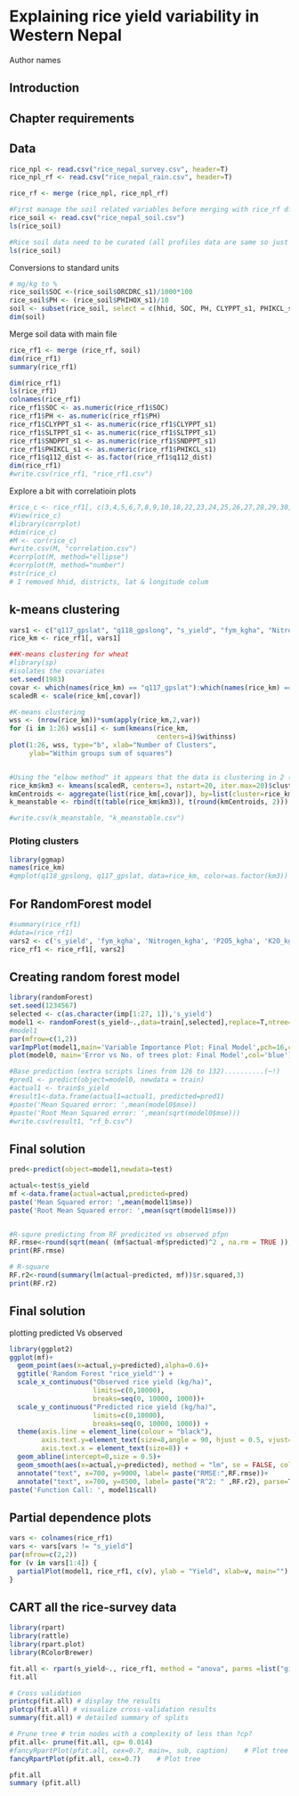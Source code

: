 
# Explaining rice yield variability in Western Nepal

Author names

## Introduction


## Chapter requirements


## Data 


```r
rice_npl <- read.csv("rice_nepal_survey.csv", header=T)
rice_npl_rf <- read.csv("rice_nepal_rain.csv", header=T)

rice_rf <- merge (rice_npl, rice_npl_rf)

#First manage the soil related variables before merging with rice_rf df 
rice_soil <- read.csv("rice_nepal_soil.csv")
ls(rice_soil)

#Rice soil data need to be curated (all profiles data are same so just take the top layer data)
ls(rice_soil)
```


Conversions to standard units

```r
# mg/kg to %
rice_soil$SOC <-(rice_soil$ORCDRC_s1)/1000*100 
rice_soil$PH <- (rice_soil$PHIHOX_s1)/10
soil <- subset(rice_soil, select = c(hhid, SOC, PH, CLYPPT_s1, PHIKCL_s1, SLTPPT_s1, SNDPPT_s1)) 
dim(soil)
```


Merge soil data with main file

```r
rice_rf1 <- merge (rice_rf, soil)
dim(rice_rf1)
summary(rice_rf1)

dim(rice_rf1)
ls(rice_rf1)
colnames(rice_rf1)
rice_rf1$SOC <- as.numeric(rice_rf1$SOC)
rice_rf1$PH <- as.numeric(rice_rf1$PH)
rice_rf1$CLYPPT_s1 <- as.numeric(rice_rf1$CLYPPT_s1)
rice_rf1$SLTPPT_s1 <- as.numeric(rice_rf1$SLTPPT_s1)
rice_rf1$SNDPPT_s1 <- as.numeric(rice_rf1$SNDPPT_s1)
rice_rf1$PHIKCL_s1 <- as.numeric(rice_rf1$PHIKCL_s1)
rice_rf1$q112_dist <- as.factor(rice_rf1$q112_dist)
dim(rice_rf1)
#write.csv(rice_rf1, "rice_rf1.csv")
```

Explore a bit with correlatioin plots
```r
#rice_c <- rice_rf1[, c(3,4,5,6,7,8,9,10,18,22,23,24,25,26,27,28,29,30,31,32,33,34,35,36,37,38,39,40,41)]
#View(rice_c)
#library(corrplot)
#dim(rice_c)
#M <- cor(rice_c)
#write.csv(M, "correlation.csv")
#corrplot(M, method="ellipse")
#corrplot(M, method="number")
#str(rice_c)
# I removed hhid, districts, lat & longitude colum
```

## k-means clustering 


```r
vars1 <- c("q117_gpslat", "q118_gpslong", "s_yield", "fym_kgha", "Nitrogen_kgha", "P2O5_kgha", "K2O_kgha", "Zn_kgha", "q244_noirrigrice","seeding_doy","transplant_doy","harvest_doi","June_15r","June_30r", "July_15r", "July_31r", "Aug_15r", "Aug_31r", "Sept_15r", "Sept_30r","SOC","PH", "CLYPPT_s1", "PHIKCL_s1", "SLTPPT_s1", "SNDPPT_s1")
rice_km <- rice_rf1[, vars1]  

##K-means clustering for wheat
#library(sp)
#isolates the covariates
set.seed(1983)
covar <- which(names(rice_km) == "q117_gpslat"):which(names(rice_km) == "SNDPPT_s1")
scaledR <- scale(rice_km[,covar])

#K-means clustering
wss <- (nrow(rice_km))*sum(apply(rice_km,2,var))
for (i in 1:26) wss[i] <- sum(kmeans(rice_km, 
                                     centers=i)$withinss)
plot(1:26, wss, type="b", xlab="Number of Clusters",
     ylab="Within groups sum of squares")


#Using the "elbow method" it appears that the data is clustering in 2 (slighltly tilted) 
rice_km$km3 <- kmeans(scaledR, centers=3, nstart=20, iter.max=20)$cluster
kmCentroids <- aggregate(list(rice_km[,covar]), by=list(cluster=rice_km$km3), FUN=mean)
k_meanstable <- rbind(t(table(rice_km$km3)), t(round(kmCentroids, 2)))

#write.csv(k_meanstable, "k_meanstable.csv")
```

### Ploting clusters
```r
library(ggmap)
names(rice_km)
#qmplot(q118_gpslong, q117_gpslat, data=rice_km, color=as.factor(km3))
```


## For RandomForest model

```r
#summary(rice_rf1)
#data=(rice_rf1)
vars2 <- c('s_yield', 'fym_kgha', 'Nitrogen_kgha', 'P2O5_kgha', 'K2O_kgha', 'Zn_kgha', 'q202_soiltype', 'q204_landtype', 'q205_varietytype', 'q2012_seedsource', 'q244_noirrigrice', 'q281_weedensity', 'q282_weedcontrol', 'transplant_doy', 'seeding_days', 'June_15r', 'June_30r', 'July_15r', 'July_31r', 'Aug_15r', 'Aug_31r', 'Sept_15r', 'Sept_30r', 'SOC', 'PH', 'CLYPPT_s1', 'SLTPPT_s1', 'SNDPPT_s1')
rice_rf1 <- rice_rf1[, vars2]
```

## Creating random forest model

```r
library(randomForest)
set.seed(1234567)
selected <- c(as.character(imp[1:27, 1]),'s_yield')
model1 <- randomForest(s_yield~.,data=train[,selected],replace=T,ntree=1000)
#model1
par(mfrow=c(1,2))
varImpPlot(model1,main='Variable Importance Plot: Final Model',pch=16,col='blue')
plot(model0, main='Error vs No. of trees plot: Final Model',col='blue')

#Base prediction (extra scripts lines from 126 to 132)..........(~!)
#pred1 <- predict(object=model0, newdata = train)
#actual1 <- train$s_yield
#result1<-data.frame(actual1=actual1, predicted=pred1)
#paste('Mean Squared error: ',mean(model0$mse))
#paste('Root Mean Squared error: ',mean(sqrt(model0$mse)))
#write.csv(result1, "rf_b.csv")
```


## Final solution 

```r
pred<-predict(object=model1,newdata=test)

actual<-test$s_yield
mf <-data.frame(actual=actual,predicted=pred)
paste('Mean Squared error: ',mean(model1$mse))
paste('Root Mean Squared error: ',mean(sqrt(model1$mse)))


#R-squre predicting from RF predicited vs observed pfpn
RF.rmse<-round(sqrt(mean( (mf$actual-mf$predicted)^2 , na.rm = TRUE )),0)
print(RF.rmse)

# R-square
RF.r2<-round(summary(lm(actual~predicted, mf))$r.squared,3)
print(RF.r2)
```


## Final solution 
plotting predicted Vs observed

```r
library(ggplot2)
ggplot(mf)+
  geom_point(aes(x=actual,y=predicted),alpha=0.6)+
  ggtitle('Random Forest "rice_yield"') +
  scale_x_continuous("Observed rice yield (kg/ha)",
                     limits=c(0,10000),
                     breaks=seq(0, 10000, 1000))+
  scale_y_continuous("Predicted rice yield (kg/ha)",
                     limits=c(0,10000),
                     breaks=seq(0, 10000, 1000)) +
  theme(axis.line = element_line(colour = "black"),
        axis.text.y=element_text(size=8,angle = 90, hjust = 0.5, vjust=1),
        axis.text.x = element_text(size=8)) +
  geom_abline(intercept=0,size = 0.5)+
  geom_smooth(aes(x=actual,y=predicted), method = "lm", se = FALSE, colour="red",linetype = 2,size = 0.75)+
  annotate("text", x=700, y=9000, label= paste("RMSE:",RF.rmse))+
  annotate("text", x=700, y=8500, label= paste("R^2: " ,RF.r2), parse=T)
paste('Function Call: ', model1$call)
```


## Partial dependence plots

```r
vars <- colnames(rice_rf1)
vars <- vars[vars != "s_yield"]
par(mfrow=c(2,2))
for (v in vars[1:4]) {
  partialPlot(model1, rice_rf1, c(v), ylab = "Yield", xlab=v, main="")
}

```


## CART all the rice-survey data 

```r
library(rpart)				     
library(rattle)					
library(rpart.plot)				
library(RColorBrewer)	

fit.all <- rpart(s_yield~., rice_rf1, method = "anova", parms =list("gini", loss=lmat, byrow=TRUE))
fit.all	

# Cross validation
printcp(fit.all) # display the results
plotcp(fit.all) # visualize cross-validation results
summary(fit.all) # detailed summary of splits

# Prune tree # trim nodes with a complexity of less than ?cp?
pfit.all<- prune(fit.all, cp= 0.014)
#fancyRpartPlot(pfit.all, cex=0.7, main=, sub, caption)    # Plot tree
fancyRpartPlot(pfit.all, cex=0.7)    # Plot tree

pfit.all
summary (pfit.all)	
```

